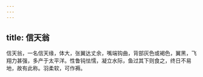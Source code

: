 ```yaml
---
---
---
```

title: 信天翁
---



信天翁，一名信天缘，体大，张翼达丈余，嘴端钩曲，背部灰色或褐色，翼黑，飞翔力甚强，多产于太平洋。性鲁钝怯懦，凝立水际，鱼过其下则食之，终日不易地，故有此称。羽柔软，可作褥。